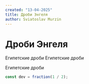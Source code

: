 ```yaml
---
created: "13-04-2025"
title: Дроби Энгеля
author: Sviatoslav Murzin
---
```


# Дроби Энгеля

Египетские дроби Египетские дроби

Египетские дроби

```js
const dev = fraction(1 / 2);
```
